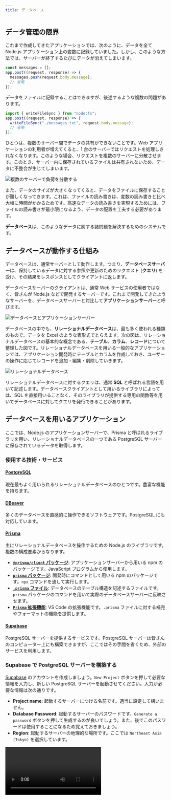 ```yaml
---
title: データベース
---
```



## データ管理の限界

これまで作成してきたアプリケーションでは、次のように、データを全て Node.js アプリケーション上の変数に記録していました。しかし、このような方法では、<Term>サーバー</Term>が終了するたびにデータが消えてしまいます。

```javascript
const messages = [];
app.post((request, response) => {
  messages.push(request.body.message);
  // 省略
});
```

データをファイルに記録することはできますが、後述するような複数の問題があります。

```javascript
import { writeFileSync } from "node:fs";
app.post((request, response) => {
  writeFileSync("./messages.txt", request.body.message);
  // 省略
});
```

ひとつは、複数の<Term>サーバー</Term>間でデータの共有ができないことです。Web アプリケーションの利用者が増えてくると、1 台の<Term>サーバー</Term>では<Term>リクエスト</Term>を処理しきれなくなります。このような場合、<Term>リクエスト</Term>を複数のサーバーに分散させます。このとき、<Term>サーバー</Term>内に保存されているファイルは共有されないため、データに不整合が生じてしまいます。

![複数のサーバーで負荷を分散する](./load-balancing.drawio.svg)

また、データのサイズが大きくなってくると、データをファイルに保存することが難しくなってきます。これは、ファイルの読み書きは、変数の読み書きと比べ大幅に時間がかかるためです。高速なデータの読み書きを実現するためには、ファイルの読み書きが最小限になるよう、データの配置を工夫する必要があります。

**データベース**は、このようなデータに関する諸問題を解決するためのシステムです。

## データベースが動作する仕組み

データベースは、通常<Term>サーバー</Term>として動作します。つまり、**データベースサーバー**は、保持しているデータに対する参照や更新のための<Term>リクエスト</Term> (**クエリ**) を受け、その結果を<Term>レスポンス</Term>として<Term>クライアント</Term>に返します。

データベースサーバーの<Term>クライアント</Term>は、通常 Web サービスの使用者ではなく、皆さんが Node.js などで開発する<Term>サーバー</Term>です。これまで開発してきたような<Term>サーバー</Term>を、データベースサーバーと対比して**アプリケーションサーバー**と呼びます。

![データベースとアプリケーションサーバー](./database-application-server.drawio.svg)

データベースの中でも、**リレーショナルデータベース**は、最も多く使われる種類のもので、データを Excel のような表形式でとらえます。次の図は、リレーショナルデータベースの基本的な概念である、**テーブル**、**カラム**、**レコード**について整理した図です。リレーショナルデータベースを用いる一般的なアプリケーションでは、アプリケーション開発時にテーブルとカラムを作成しておき、ユーザーの操作に応じてレコードを追加・編集・削除していきます。

![リレーショナルデータベース](./relational-database-concept.png)

リレーショナルデータベースに対するクエリは、通常 **SQL** と呼ばれる言語を用いて記述します。データベース<Term>クライアント</Term>として用いるライブラリによっては、SQL を直接用いることなく、そのライブラリが提供する専用の関数等を用いてデータベースに対してクエリを発行できることがあります。

## データベースを用いるアプリケーション

ここでは、Node.js のアプリケーションサーバーで、Prisma と呼ばれる<Term>ライブラリ</Term>を用い、リレーショナルデータベースの一つである PostgreSQL <Term>サーバー</Term>に保存されているデータを取得します。

### 使用する技術・サービス

#### [PostgreSQL](https://www.postgresql.org/)

現在最もよく用いられるリレーショナルデータベースのひとつです。豊富な機能を持ちます。

#### [DBeaver](https://dbeaver.io/)

多くのデータベースを直感的に操作できるソフトウェアです。PostgreSQL にも対応しています。

#### [Prisma](https://www.prisma.io/)

主にリレーショナルデータベースを操作するための Node.js の<Term>ライブラリ</Term>です。複数の構成要素からなります。

- [**`@prisma/client` パッケージ**](https://www.npmjs.com/package/@prisma/client): アプリケーションサーバーから用いる npm のパッケージです。JavaScript プログラムから使用します。
- [**`prisma` パッケージ**](https://www.npmjs.com/package/prisma): 開発時にコマンドとして用いる npm のパッケージです。`npx` コマンドを通して実行します。
- [**`.prisma` ファイル**](https://www.prisma.io/docs/concepts/components/prisma-schema): データベースのテーブル構造を記述するファイルです。`prisma` パッケージのコマンドを用いて実際のデータベースサーバーに反映させます。
- [**`Prisma` 拡張機能**](https://marketplace.visualstudio.com/items?itemName=Prisma.prisma): VS Code の拡張機能です。`.prisma` ファイルに対する補完やフォーマットの機能を提供します。

#### [Supabase](https://supabase.com/)

PostgreSQL サーバーを提供するサービスです。PostgreSQL サーバーは皆さんのコンピューター上にも構築できますが、ここではその手間を省くため、外部のサービスを利用します。

### Supabase で PostgreSQL サーバーを構築する

[Supabase](https://supabase.com/) のアカウントを作成しましょう。`New Project` ボタンを押して必要な情報を入力し、新しい PostgreSQL サーバーを起動させてください。入力が必要な情報は次の通りです。

- **Project name**: 起動するサーバーにつける名前です。適当に設定して構いません。
- **Database Password**: 起動するサーバーのパスワードです。`Generate a password` ボタンを押して生成するのが良いでしょう。また、後でこのパスワードは使用することになるため覚えておきましょう。
- **Region**: 起動するサーバーの地理的な場所です。ここでは `Northeast Asia (Tokyo)` を選択しています。

<video src={newPostgresqlInstanceVideo} controls />

### DBeaver で PostgreSQL サーバーに接続する

[DBeaver](https://dbeaver.io) をインストールしましょう。続いて、Supabase で接続情報を表示し、その情報を DBeaver に入力して前項で起動した PostgreSQL サーバーに接続しましょう。

<video src={connectDbeaverToDatabaseVideo} controls />

この時点では、まだデータベース上にテーブルが作成されていません。DBeaver 上で作成することもできますが、今回は Prisma を使用して作成することにします。

### Prisma でテーブル構造を作成する

VS Code 向けの Prisma 拡張機能をインストールしましょう。

![Prisma 拡張機能のインストール](./install-prisma-extension.png)

新しいフォルダを VS Code で開き、`npm init` コマンドを使用して `package.json` ファイルを作成した後、

```shell
npx prisma init
```

コマンドを実行します。パッケージを実行しても良いか尋ねられる場合は、`y` を入力して許可しましょう。

<video src={prismaInitVideo} controls muted />

:::tip[`npx` コマンド]

<Term>`npx` コマンド</Term>は、npm
のパッケージを、プログラムからではなく直接実行するためのコマンドです。npm には
`prisma` パッケージのように、直接実行専用のパッケージも存在します。

:::

続いて、Supabase からデータベースへの接続情報を `.env` ファイルにコピーします。これにより、Prisma は Supabase 上の PostgreSQL サーバーと接続できるようになります。

<video src={copySecretValuesVideo} controls muted />

`prisma/schema.prisma` ファイルを、次のように編集し、データベースのテーブルとカラムを定義します。

```javascript
// This is your Prisma schema file,
// learn more about it in the docs: https://pris.ly/d/prisma-schema

generator client {
  provider = "prisma-client-js"
}

datasource db {
  provider = "postgresql"
  url      = env("DATABASE_URL")
}

model Todo {
  id   Int    @id @default(autoincrement())
  name String
}
```

完了したら、

```shell
npx prisma db push
```

コマンドを実行しましょう。すると、データベースに `schema.prisma` に書かれた通りのテーブルとカラムが作成されるので、DBeaver で確認してみてください。接続を一旦切断し、再接続する必要があります。また、このとき、後述する `@prisma/client` パッケージが自動的にインストールされます。

<video src={prismaDbPushVideo} controls />

### DBeaver で Prisma が作成したテーブルにレコードを追加する

Prisma が作成したテーブルに、DBeaver を用いてレコードを追加しましょう。

<video src={createRecordInDatabaseVideo} controls />

### Prisma でデータベースのデータを読み書きする

Node.js から Prisma を利用してデータベースのデータを操作するためには、`@prisma/client` パッケージの [`PrismaClient` クラス](https://www.prisma.io/docs/reference/api-reference/prisma-client-reference#prismaclient)を用います。

- [`PrismaClient#[テーブル名].findMany` メソッド](https://www.prisma.io/docs/reference/api-reference/prisma-client-reference#findmany): 条件を満たすレコードを全て取得
- [`PrismaClient#[テーブル名].findFirst` メソッド](https://www.prisma.io/docs/reference/api-reference/prisma-client-reference#findfirst): 条件を満たす最初のレコードを取得
- [`PrismaClient#[テーブル名].findUnique` メソッド](https://www.prisma.io/docs/reference/api-reference/prisma-client-reference#findunique): レコードを一意に識別できる条件を使用してレコードを 1 つだけ取得

:::tip[非同期処理]

上記の 3 つのメソッドは、<Term>**非同期処理**</Term>を行います。JavaScript における非同期処理とは、ファイルの入出力やネットワーク通信など、JavaScript の外側の時間のかかる処理の完了を待つ間、ほかの処理を実行できるようにする仕組みです。非同期処理を行う関数を使用するためには、次の 2 つを行います。

- 非同期処理を行う関数を呼び出す関数を定義する際、`async` キーワードをつけること
- 非同期処理を行う関数の戻り値に対し、`await` 演算子を適用すること

非同期処理に関する詳細は、[MDN の記事](https://developer.mozilla.org/ja/docs/Learn/JavaScript/Asynchronous)を参照してください。

:::

まずは、`findMany` メソッドの戻り値を、デバッガを用いて確認してみましょう。

```javascript
import { PrismaClient } from "@prisma/client";

const client = new PrismaClient();
const todos = await client.todo.findMany();
debugger;
```

![findMany の戻り値](./find-many-result.png)

続いて、[`PrismaClient#[テーブル名].create` メソッド](https://www.prisma.io/docs/reference/api-reference/prisma-client-reference#create)を用いて、テーブルにレコードを作成してみましょう。

```javascript
import { PrismaClient } from "@prisma/client";

const client = new PrismaClient();
const todos = await client.todo.create({ data: { name: "買い物をする" } });
debugger;
```

![create の戻り値](./create-result.png)

## 演習

PostgreSQL にデータを保存する掲示板サービスを作ってみましょう。

<video src={forumVideo} muted controls />

### 手順 1

Supabase で新しいデータベースを作成しましょう。作成したデータベースに DBeaver から接続できることを確認しましょう。

### 手順 2

新しいプロジェクト用のディレクトリを作成し、`npx prisma init` コマンドを実行して、Prisma のセットアップをしましょう。`.env` ファイルを編集し、Prisma がデータベースに接続できるようにしましょう。

### 手順 3

作成された `.prisma` ファイルを編集し、掲示板に投稿されたメッセージを保存するためのテーブルと、そのテーブルのカラムの定義を記述しましょう。`npx prisma db push` コマンドでテーブルとカラムの定義をデータベースに反映させましょう。

:::info[テーブルの定義]
掲示板サービスに必要なテーブルの構造を考えてみましょう。例えば、次の例では、掲示板の投稿を保存するための `Post` テーブルを定義しており、このテーブルには `id` と `message` の 2 つのカラムが存在しています。他にも、投稿のタイトルを保存するための `title` カラムや、投稿者名を保存するための `author` カラムなどを定義するなどの工夫が考えられます。

```javascript title="prisma/schema.prisma の抜粋"
model Post {
  id      Int    @id @default(autoincrement())
  message String
}
```

:::

### 手順 4

DBeaver を用いて掲示板の投稿のサンプルデータをデータベースに登録しましょう。

### 手順 5

Node.js のデバッガを用いて、データベースのデータが Prisma で取得できることを確認しましょう。

### 手順 6

Express をインストールし、`/` への GET リクエストに対して、データベースのデータを HTML に整形したレスポンスを返せるようにしましょう。

:::info[ヒント]
Prisma の `findMany` メソッドを用いて、テーブル内にある全てのレコードを取得できます。

```javascript
const posts = await client.post.findMany();
// [
//   { id: 1, message: "おはようございます" },
//   { id: 2, message: "こんにちは" },
// ]
```

このメソッドの戻り値は、各カラムの値をプロパティとして持つオブジェクトの配列です。`Array#map` メソッドや `Array#join` メソッドを用い、適切な HTML に変換してレスポンスを生成しましょう。
:::

<Answer title="手順 6 まで">

```javascript title="main.mjs の抜粋"
const template = readFileSync("./index.html", "utf-8");
app.get("/", async (request, response) => {
  const posts = await client.post.findMany();
  const html = template.replace(
    "<!-- messages -->",
    posts.map((post) => `<li>${post.message}</li>`).join(""),
  );
  response.send(html);
});
```

```html title="index.html"
<!doctype html>
<html lang="ja">
  <head>
    <meta charset="utf-8" />
    <title>掲示板</title>
  </head>
  <body>
    <ul>
      <!-- messages -->
    </ul>
  </body>
</html>
```

</Answer>

### 手順 7

掲示板を投稿するための HTML のフォームを表示できるようにしましょう。入力されたデータは `/send` への POST リクエストとして送信されるようにしてみましょう。

:::info[ヒント]
手順 6 で作成したテンプレートとなる HTML ファイルを編集し、フォームを追加しましょう。
:::

<Answer title="手順 7 まで">

```html title="index.html"
<!doctype html>
<html lang="ja">
  <head>
    <meta charset="utf-8" />
    <title>掲示板</title>
  </head>
  <body>
    <ul>
      <!-- messages -->
    </ul>
    <form method="post" action="/send">
      <input placeholder="メッセージ" name="message" />
      <button type="submit">送信</button>
    </form>
  </body>
</html>
```

</Answer>

### 手順 8

前の手順で作成した HTML のフォームの送信先 (`/send` への POST リクエスト) を作成しましょう。送られてきたデータが正しいか、Node.js のデバッガを用いて確認してみましょう。

<Answer title="手順 8 まで">

```javascript title="main.mjs の抜粋"
app.use(express.urlencoded({ extended: true }));
app.post("/send", async (request, response) => {
  debugger; // ここで request オブジェクトの中身を確認
});
```

</Answer>

### 手順 9

送られてきたデータをデータベースに保存できるようにしましょう。データベースに投稿が保存された後、ブラウザは自動的に `/` に戻るようにしてみましょう。

:::info[ヒント]
サーバー側からブラウザに対してページ遷移を指示するためには、ブラウザからのリクエストに対して、特殊なレスポンスを返します。Express を用いてこのようなレスポンスを生成するためには、[`express.Response#send` メソッド](https://expressjs.com/ja/api.html#res.send) の代わりに、[`express.Response#redirect` メソッド](https://expressjs.com/ja/api.html#res.redirect) を用います。

```javascript
app.post("/send", async (request, response) => {
  // 省略
  response.redirect("/");
});
```

:::

<Answer title="手順 9 まで">

```javascript title="main.mjs の抜粋"
app.use(express.urlencoded({ extended: true }));
app.post("/send", async (request, response) => {
  await client.post.create({ data: { message: request.body.message } });
  response.redirect("/");
});
```

</Answer>

### 手順 10

DBeaver を用いて、掲示板への投稿がデータベースに保存されていることを確認しましょう。また、Node.js のサーバーを再起動しても、データが残っていることを確認しましょう。

<ViewSource url={import.meta.url} path="_samples/forum" noCodeSandbox />
